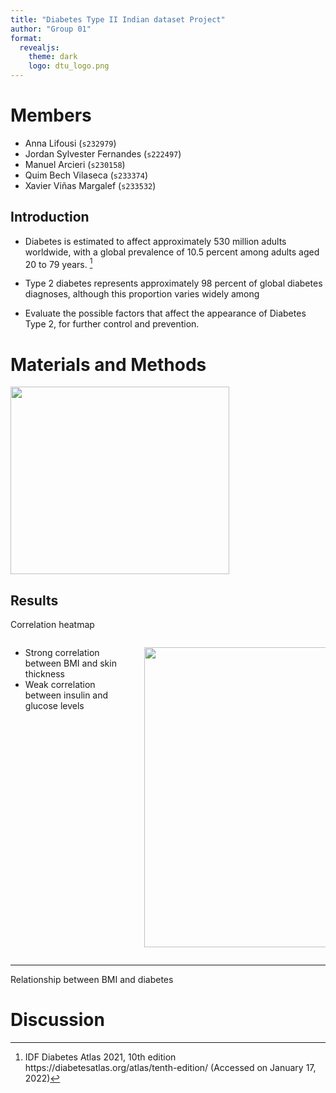 ```yaml
---
title: "Diabetes Type II Indian dataset Project"
author: "Group 01"
format: 
  revealjs:
    theme: dark
    logo: dtu_logo.png
---
```


# Members

-   Anna Lifousi (`s232979`)
-   Jordan Sylvester Fernandes (`s222497`)
-   Manuel Arcieri (`s230158`)
-   Quim Bech Vilaseca (`s233374`)
-   Xavier Viñas Margalef (`s233532`)

## Introduction

- Diabetes is estimated to affect approximately 530 million adults worldwide, with a global prevalence of 10.5 percent among adults aged 20 to 79 years. ^[IDF Diabetes Atlas 2021, 10th edition https://diabetesatlas.org/atlas/tenth-edition/ (Accessed on January 17, 2022)]

- Type 2 diabetes represents approximately 98 percent of global diabetes diagnoses, although this proportion varies widely among 

- Evaluate the possible factors that affect the appearance of Diabetes Type 2, for further control and prevention.

# Materials and Methods

![](../results/violin_plot.png){.absolute top=200 left=0 width="350" height="300"}





## Results 

Correlation heatmap

:::: {.columns}

::: {.column width="40%"}
- Strong correlation between BMI and skin thickness
- Weak correlation between insulin and glucose levels
:::

::: {.column width="60%"}
![](../results/heatmap.png){.absolute top=100 right=0 width="560" height="480"}
:::

::::

---

Relationship between BMI and diabetes




# Discussion

